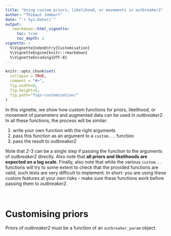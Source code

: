 ```yaml
---
title: "Using custom priors, likelihood, or movements in outbreaker2"
author: "Thibaut Jombart"
date: "`r Sys.Date()`"
output:
   rmarkdown::html_vignette:
     toc: true
     toc_depth: 2
vignette: >
  %\VignetteIndexEntry{Customisation}
  %\VignetteEngine{knitr::rmarkdown}
  %\VignetteEncoding{UTF-8}
---
```




```r
knitr::opts_chunk$set(
  collapse = TRUE,
  comment = "#>", 
  fig.width=8, 
  fig.height=5, 
  fig.path="figs-customisation/"
)
```


In this vignette, we show how custom functions for priors, likelihood, or movement of parameters and augmented data can be used in *outbreaker2*. In all these functions, the process will be similar:

1. write your own function with the right arguments
2. pass this function as an argument to a `custom...` function
3. pass the result to *outbreaker2*

Note that 2-3 can be a single step if passing the function to the arguments of *outbreaker2* directly. Also note that **all priors and likelihoods are expected on a log scale**. Finally, also note that while the various `custom...` functions will try to some extent to check that the provided functions are valid, such tests are very difficult to implement. In short: you are using these custom features at your own risks - make sure these functions work before passing them to *outbreaker2*.




<br>

# Customising priors

Priors of *outbreaker2* must be a function of an `outbreaker_param` object.


```r



```



